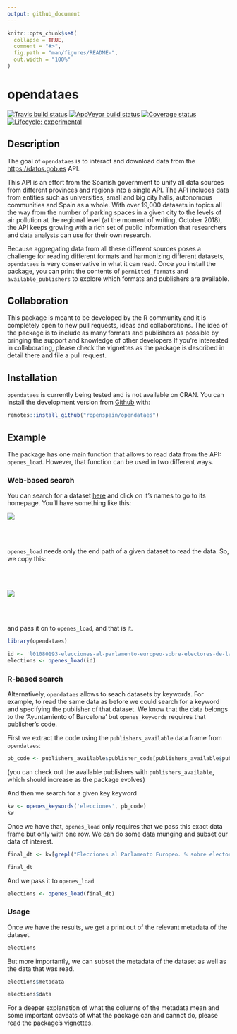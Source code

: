 ```yaml
---
output: github_document
---
```


<!-- README.md is generated from README.Rmd. Please edit that file -->

```r
knitr::opts_chunk$set(
  collapse = TRUE,
  comment = "#>",
  fig.path = "man/figures/README-",
  out.width = "100%"
)
```
# opendataes

[![Travis build status](https://travis-ci.org/rOpenSpain/opendataes.svg?branch=master)](https://travis-ci.org/rOpenSpain/opendataes)
[![AppVeyor build status](https://ci.appveyor.com/api/projects/status/github/rOpenSpain/opendataes?branch=master&svg=true)](https://ci.appveyor.com/project/cimentadaj/opendataes)
[![Coverage status](https://codecov.io/gh/rOpenSpain/opendataes/branch/master/graph/badge.svg)](https://codecov.io/github/rOpenSpain/opendataes?branch=master)
[![Lifecycle: experimental](https://img.shields.io/badge/lifecycle-experimental-orange.svg)](https://www.tidyverse.org/lifecycle/#experimental)

## Description

The goal of `opendataes` is to interact and download data from the [https://datos.gob.es](https://datos.gob.es) API. 

This API is an effort from the Spanish government to unify all data sources from different provinces and regions into a single API. The API includes data from entities such as universities, small and big city halls, autonomous communities and Spain as a whole. With over 19,000 datasets in topics all the way from the number of parking spaces in a given city to the levels of air pollution at the regional level (at the moment of writing, October 2018), the API keeps growing with a rich set of public information that researchers and data analysts can use for their own research.

Because aggregating data from all these different sources poses a challenge for reading different formats and harmonizing different datasets, `opendataes` is very conservative in what it can read. Once you install the package, you can print the contents of `permitted_formats` and `available_publishers` to explore which formats and publishers are available.

## Collaboration

This package is meant to be developed by the R community and it is completely open to new pull requests, ideas and collaborations. The idea of the package is to include as many formats and publishers as possible by bringing the support and knowledge of other developers If you're interested in collaborating, please check the vignettes as the package is described in detail there and file a pull request.

## Installation

`opendataes` is currently being tested and is not available on CRAN. You can install the development version from [Github](https://github.com) with:

``` r
remotes::install_github("ropenspain/opendataes")
```

## Example

The package has one main function that allows to read data from the API: `openes_load`. However, that function can be used in two different ways.

### Web-based search

You can search for a dataset [here](http://datos.gob.es/es/catalogo?_publisher_display_name_limit=0) and click on it's names to go to its homepage. You'll have something like this:

<img src="man/figures/datos_web.png" align="center" />

<br/>
<br/>

`openes_load` needs only the end path of a given dataset to read the data. So, we copy this:

<br/>
<br/>

<img src="man/figures/datos_url.png" align="center"/>

<br/>
<br/>

and pass it on to `openes_load`, and that is it.

```r
library(opendataes)

id <- 'l01080193-elecciones-al-parlamento-europeo-sobre-electores-de-la-ciudad-de-barcelona'
elections <- openes_load(id)
```

### R-based search

Alternatively, `opendataes` allows to seach datasets by keywords. For example, to read the same data as before we could search for a keyword and specifying the publisher of that dataset. We know that the data belongs to the 'Ayuntamiento of Barcelona' but `openes_keywords` requires that publisher's code.

First we extract the code using the `publishers_available` data frame from `opendataes`:

```r
pb_code <- publishers_available$publisher_code[publishers_available$publishers == 'Ayuntamiento de Barcelona']
```

(you can check out the available publishers with `publishers_available`, which should increase as the package evolves)

And then we search for a given key keyword

```r
kw <- openes_keywords('elecciones', pb_code)
kw
```

Once we have that, `openes_load` only requires that we pass this exact data frame but only with one row. We can do some data munging and subset our data of interest.

```r
final_dt <- kw[grepl("Elecciones al Parlamento Europeo. % sobre electores", kw$description), ]

final_dt
```

And we pass it to `openes_load`

```r
elections <- openes_load(final_dt)
```

### Usage

Once we have the results, we get a print out of the relevant metadata of the dataset.

```r
elections
```

But more importantly, we can subset the metadata of the dataset as well as the data that was read.

```r
elections$metadata
```

```r
elections$data
```

For a deeper explanation of what the columns of the metadata mean and some important caveats of what the package can and cannot do, please read the package's vignettes.
